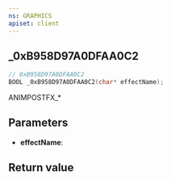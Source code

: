 ```yaml
---
ns: GRAPHICS
apiset: client
---
```

## _0xB958D97A0DFAA0C2

```c
// 0xB958D97A0DFAA0C2
BOOL _0xB958D97A0DFAA0C2(char* effectName);
```

ANIMPOSTFX_*

## Parameters
* **effectName**:

## Return value